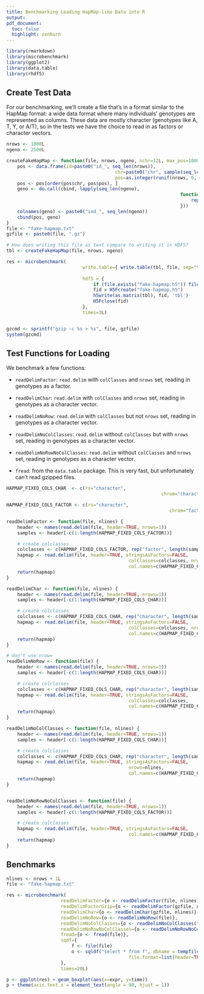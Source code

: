 ```yaml
---
title: Benchmarking Loading HapMap-like Data into R
output:
pdf_document:
  toc: false
  highlight: zenburn
---
```


```r
library(rmarkdown)
library(microbenchmark)
library(ggplot2)
library(data.table)
library(rhdf5)
```

## Create Test Data

For our benchmarking, we'll create a file that's in a format similar to the
HapMap format: a wide data format where many individuals' genotypes are
represented as columns. These data are mostly character (genotypes like A, T,
Y, or A/T), so in the tests we have the choice to read in as factors or
character vectors.

```r
nrows <- 1000L
ngeno <- 2500L

createFakeHapMap <- function(file, nrows, ngeno, nchr=12L, max_pos=1000000L) {
	pos <- data.frame(id=paste0("id_", seq_len(nrows)),
										chr=paste0("chr", sample(seq_len(nchr), nrows, replace=TRUE)),
										pos=as.integer(runif(nrows, 0, max_pos)))
	pos <- pos[order(pos$chr, pos$pos), ]
	geno <- do.call(cbind, lapply(seq_len(ngeno),
																function(x) {
																	rep("N", nrows)
																}))
	colnames(geno) <- paste0("ind_", seq_len(ngeno))
	cbind(pos, geno)
}
file <- "fake-hapmap.txt"
gzfile <- paste0(file, ".gz")

# How does writing this file as text compare to writing it in HDF5?
tbl <- createFakeHapMap(file, nrows, ngeno)

res <- microbenchmark(
							write.table={ write.table(tbl, file, sep="\t", quote=FALSE,
																				row.names=FALSE, col.names=TRUE)},
							hdf5 = {
								if (file.exists("fake-hapmap.h5")) file.remove("fake-hapmap.h5")
								fid = H5Fcreate("fake-hapmap.h5")
								h5write(as.matrix(tbl), fid, 'tbl')
								H5Fclose(fid)
						 	},
							times=3L)


gzcmd <- sprintf("gzip -c %s > %s", file, gzfile)
system(gzcmd)

```

## Test Functions for Loading

We benchmark a few functions:

 - `readDelimFactor`: `read.delim` with `colClasses` and `nrows` set, reading
	 in genotypes as a factor.

 - `readDelimChar`: `read.delim` with `colClasses` and `nrows` set, reading in
	 genotypes as a character vector.

 - `readDelimNoRow`: `read.delim` with `colClasses` but not `nrows` set,
	 reading in genotypes as a character vector.

 - `readDelimNoColClasses`: `read.delim` without `colClasses` but with `nrows` set,
	 reading in genotypes as a character vector.

 - `readDelimNoRowNoColClasses`: `read.delim` without `colClasses` and `nrows` set,
	 reading in genotypes as a character vector.

 - `fread`: from the `data.table` package. This is very fast, but unfortunately
	 can't read gzipped files.

```r

HAPMAP_FIXED_COLS_CHAR  <- c(rs="character",
														 chrom="character", pos="integer")

HAPMAP_FIXED_COLS_FACTOR <- c(rs="character",
															chrom="factor", pos="integer")

readDelimFactor <- function(file, nlines) {
	header <- names(read.delim(file, header=TRUE, nrows=1))
	samples <- header[-c(1:length(HAPMAP_FIXED_COLS_FACTOR))]

	# create colclasses
	colclasses <- c(HAPMAP_FIXED_COLS_FACTOR, rep("factor", length(samples)))
	hapmap <- read.delim(file, header=TRUE, stringsAsFactors=FALSE,
											 colClasses=colclasses, nrows=nlines,
											 col.names=c(HAPMAP_FIXED_COLS_FACTOR, samples))
	return(hapmap)
}

readDelimChar <- function(file, nlines) {
	header <- names(read.delim(file, header=TRUE, nrows=1))
	samples <- header[-c(1:length(HAPMAP_FIXED_COLS_CHAR))]

	# create colclasses
	colclasses <- c(HAPMAP_FIXED_COLS_CHAR, rep("character", length(samples)))
	hapmap <- read.delim(file, header=TRUE, stringsAsFactors=FALSE,
											 colClasses=colclasses, nrows=nlines,
											 col.names=c(HAPMAP_FIXED_COLS_CHAR, samples))
	return(hapmap)
}

# don't use nrow=
readDelimNoRow <- function(file) {
	header <- names(read.delim(file, header=TRUE, nrows=1))
	samples <- header[-c(1:length(HAPMAP_FIXED_COLS_CHAR))]

	# create colclasses
	colclasses <- c(HAPMAP_FIXED_COLS_CHAR, rep("character", length(samples)))
	hapmap <- read.delim(file, header=TRUE, stringsAsFactors=FALSE,
											 colClasses=colclasses,
											 col.names=c(HAPMAP_FIXED_COLS_CHAR, samples))
	return(hapmap)
}

readDelimNoColClasses <- function(file, nlines) {
	header <- names(read.delim(file, header=TRUE, nrows=1))
	samples <- header[-c(1:length(HAPMAP_FIXED_COLS_CHAR))]

	# create colclasses
	colclasses <- c(HAPMAP_FIXED_COLS_CHAR, rep("character", length(samples)))
	hapmap <- read.delim(file, header=TRUE, stringsAsFactors=FALSE,
											 nrows=nlines,
											 col.names=c(HAPMAP_FIXED_COLS_CHAR, samples))
	return(hapmap)
}


readDelimNoRowNoColClasses <- function(file) {
	header <- names(read.delim(file, header=TRUE, nrows=1))
	samples <- header[-c(1:length(HAPMAP_FIXED_COLS_FACTOR))]

	# create colclasses
	hapmap <- read.delim(file, header=TRUE, stringsAsFactors=FALSE,
											 col.names=c(HAPMAP_FIXED_COLS_FACTOR, samples))
	return(hapmap)
}

```

## Benchmarks

```r
nlines <- nrows + 1L
file <- "fake-hapmap.txt"

res <- microbenchmark(
					readDelimFactor={o <- readDelimFactor(file, nlines)},
					readDelimFactorGzip={o <- readDelimFactor(gzfile, nlines)},
					readDelimChar={o <- readDelimChar(gzfile, nlines)},
					readDelimNoRow={o <- readDelimNoRow(file)},
					readDelimNoColClasses={o <- readDelimNoColClasses(file, nlines)},
					readDelimNoRowNoColClasses={o <- readDelimNoRowNoColClasses(file)},
					fread={o <- fread(file)},
					sqdf={
						f <- file(file)
						o <- sqldf("select * from f", dbname = tempfile(),
											 file.format=list(header=TRUE, row.names=FALSE, sep="\t"))
					},
					times=20L)

p <- ggplot(res) + geom_boxplot(aes(x=expr, y=time))
p + theme(axis.text.x = element_text(angle = 90, hjust = 1))

```


